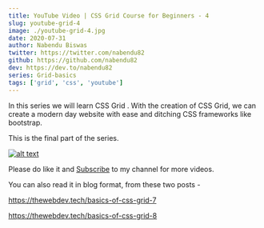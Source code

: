 ```yaml
---
title: YouTube Video | CSS Grid Course for Beginners - 4
slug: youtube-grid-4
image: ./youtube-grid-4.jpg
date: 2020-07-31
author: Nabendu Biswas
twitter: https://twitter.com/nabendu82
github: https://github.com/nabendu82
dev: https://dev.to/nabendu82
series: Grid-basics
tags: ['grid', 'css', 'youtube']
---
```


In this series we will learn CSS Grid . With the creation of CSS Grid, we can create a modern day website with ease and ditching CSS frameworks like bootstrap.

This is the final part of the series.

<div className={styles.image__small}>

[![alt text](https://res.cloudinary.com/dxkxvfo2o/image/upload/v1595938803/css-grid_yul9sf.png)](https://www.youtube.com/watch?v=MPdJnbcC4GA "CSS Grid")

</div>

Please do like it and [Subscribe](https://www.youtube.com/channel/UCRf7mazcufqZxd2pR3oQJuQ?sub_confirmation=1) to my channel for more videos.

You can also read it in blog format, from these two posts -

https://thewebdev.tech/basics-of-css-grid-7

https://thewebdev.tech/basics-of-css-grid-8


